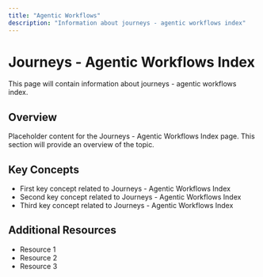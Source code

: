 ```yaml
---
title: "Agentic Workflows"
description: "Information about journeys - agentic workflows index"
---
```


# Journeys - Agentic Workflows Index

This page will contain information about journeys - agentic workflows index.

## Overview

Placeholder content for the Journeys - Agentic Workflows Index page. This section will provide an overview of the topic.

## Key Concepts

- First key concept related to Journeys - Agentic Workflows Index
- Second key concept related to Journeys - Agentic Workflows Index
- Third key concept related to Journeys - Agentic Workflows Index

## Additional Resources

- Resource 1
- Resource 2
- Resource 3
